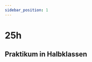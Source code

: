 ```yaml
---
sidebar_position: 1
---
```



<Snowfall snowflakeCount={200} color="silver" />

# 25h

<Table
  header={["Datum", "Thema", "Inhalt"]}
  compact
  selectable
  rows={[
    { cells: ['20.08.2021', 'Einstieg', 'ICT Einstieg'] },
    { cells: ['27.08.2021', 'ICT', 'BYOD-Basics'] },
    { cells: ['03.09.2021', 'ICT', 'Office: Layout und Gliederung'] },
    { cells: ['10.09.2021', 'ICT', 'Office: Layout und Gliederung'] },
    { cells: ['17.09.2021', 'ICT', 'Office: Layout und Gliederung'] },
    { cells: ['24.09.2021', 'ICT', 'Kurztest Office'], type: 'test' },
    { cells: ['01.10.2021', 'Klassenwoche Leukerbad', ''], type: 'holiday' },
    { cells: ['08.10.2021', 'Herbstferien', ''], type: 'holiday' },
    { cells: ['15.10.2021', 'Herbstferien', ''], type: 'holiday' },
    { cells: ['22.10.2021', 'Herbstferien', ''], type: 'holiday' },
    { cells: ['25.10.2021', 'Start BYOD Prüfungen', ''], type: 'test' },
    { cells: ['29.10.2021', 'Codes und Daten', 'Zahlensysteme'] },
    { cells: ['05.11.2021', 'Codes und Daten', 'Zahlensysteme'] },
    { cells: ['12.11.2021', 'Codes und Daten', 'Farbdarstellung'] },
    { cells: ['19.11.2021', 'Codes und Daten', 'Textcodierung'] },
    { cells: ['03.12.2021', 'Codes und Daten', 'Textcodierung'] },
    { cells: ['10.12.2021', 'Codes und Daten', 'QR Codes'] },
    { cells: ['17.12.2021', 'Codes und Daten', 'Grafikformate'] },
    { cells: ['24.12.2021', 'Winterferien', ''], type: 'holiday' },
    { cells: ['31.12.2021', 'Winterferien', ''], type: 'holiday' },
    { cells: ['07.01.2022', 'Winterferien', ''], type: 'holiday' },
    { cells: ['14.01.2022', 'Codes und Daten', 'Anwendungen'] },
    { cells: ['19.01.2022', 'Notenschluss', ''], type: 'event' },
    { cells: ['21.01.2022', 'Codes und Daten', 'Anwendungen'] },
    { cells: ['28.01.2022', 'Codes und Daten', 'Test (schriftlich)'], type: 'test' }
  ]}
/>

## Praktikum in Halbklassen

<Table
  header={["Datum", "Halbklasse", "Thema", "Inhalt"]}
  compact
  selectable
  rows={[
    { cells: ['16.08.2021', '', 'Erster Schultag', ''], type: 'holiday' },
    { cells: ['23.08.2021', 'A', 'Programmieren 1', 'Algorithmen & RoboZZle'] },
    { cells: ['30.08.2021', 'B', 'Programmieren 1', 'Algorithmen & RoboZZle'] },
    { cells: ['06.09.2021', 'A', 'Programmieren 1', 'Algorithmen & Einstieg Turtlegrafik'] },
    { cells: ['13.09.2021', 'B', 'Programmieren 1', 'Algorithmen & Einstieg Turtlegrafik'] },
    { cells: ['20.09.2021', 'A', 'Programmieren 1', 'Wiederholte Ausführung'] },
    { cells: ['01.10.2021', '', 'Klassenwoche', ''], type: 'holiday' },
    { cells: ['08.10.2021', '', 'Herbstferien', ''], type: 'holiday' },
    { cells: ['15.10.2021', '', 'Herbstferien', ''], type: 'holiday' },
    { cells: ['22.10.2021', '', 'Herbstferien', ''], type: 'holiday' },
    { cells: ['25.10.2021', '', 'Start BYOD Prüfungen', ''], type: 'test' },
    { cells: ['25.10.2021', 'B', 'Programmieren 1', 'Wiederholte Ausführung'] },
    { cells: ['01.11.2021', 'A', 'Programmieren 1', 'Unterprogramme'] },
    { cells: ['08.11.2021', 'B', 'Programmieren 1', 'Unterprogramme'] },
    { cells: ['15.11.2021', 'A', 'Programmieren 1', 'Parameter'] },
    { cells: ['22.11.2021', 'B', 'Programmieren 1', 'Parameter'] },
    { cells: ['29.11.2021', 'A', 'Programmieren 1', 'Variablen, Eingabe & Ausgabe'] },
    { cells: ['06.12.2021', 'B', 'Programmieren 1', 'Variablen, Eingabe & Ausgabe'] },
    { cells: ['13.12.2021', 'A & B', 'Test Biologie', ''], type: 'event' },
    { cells: ['20.12.2021', 'A & B', 'Test Programmieren 1', 'Schriftlich & Praktisch'], type: 'test' },
    { cells: ['24.12.2021', '', 'Winterferien', ''], type: 'holiday' },
    { cells: ['31.12.2021', '', 'Winterferien', ''], type: 'holiday' },
    { cells: ['07.01.2022', '', 'Winterferien', ''], type: 'holiday' },
    { cells: ['03.01.2022', 'A', '🚧', ''] },
    { cells: ['10.01.2022', 'B', '🚧', ''] },
    { cells: ['17.01.2022', 'A', '🚧', ''] },
    { cells: ['19.01.2022', '', 'Notenschluss', ''], type: 'event' },
    { cells: ['24.01.2022', 'B', '🚧', ''] },
  ]}
/>

